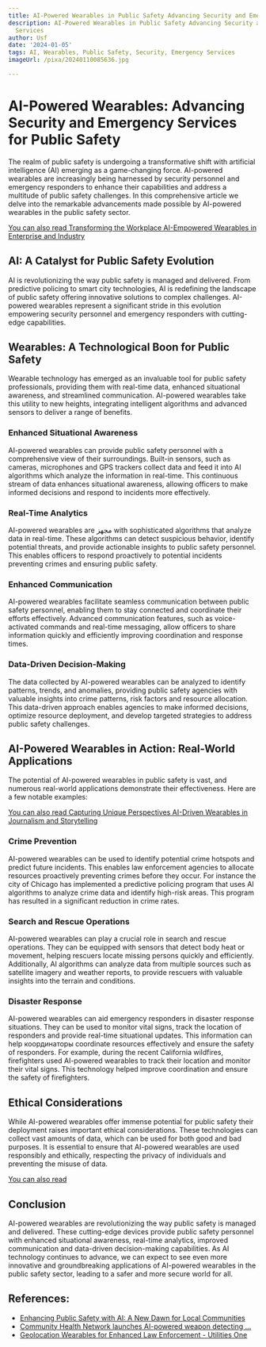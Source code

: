 ```yaml
---
title: AI-Powered Wearables in Public Safety Advancing Security and Emergency Services
description: AI-Powered Wearables in Public Safety Advancing Security and Emergency
  Services
author: Usf
date: '2024-01-05'
tags: AI, Wearables, Public Safety, Security, Emergency Services
imageUrl: /pixa/20240110085636.jpg

---
```

# AI-Powered Wearables: Advancing Security and Emergency Services for  Public Safety

The realm of public safety  is undergoing  a transformative shift with artificial  intelligence (AI) emerging as a game-changing force. AI-powered wearables are increasingly  being harnessed by security personnel and emergency responders to enhance their capabilities and address a multitude of public safety challenges. In this comprehensive article  we delve into the remarkable advancements made possible by AI-powered wearables in the public safety sector.

[You can also read Transforming the Workplace AI-Empowered Wearables in Enterprise and Industry](Transforming%20the%20Workplace%20AI-Empowered%20Wearables%20in%20Enterprise%20and%20Industry)


## AI: A  Catalyst for Public Safety Evolution

AI is  revolutionizing the way public safety is managed and delivered.  From  predictive policing  to smart city technologies, AI is redefining the landscape of public safety offering innovative solutions to complex  challenges.  AI-powered wearables represent a significant stride in this evolution empowering security personnel and emergency responders with cutting-edge capabilities.

## Wearables: A Technological Boon for Public Safety

Wearable technology has emerged as an invaluable tool for public safety professionals, providing them with real-time data, enhanced situational awareness, and streamlined communication. AI-powered wearables take this utility to new heights, integrating intelligent algorithms and advanced sensors to  deliver a range of benefits.

### Enhanced Situational Awareness

AI-powered wearables can provide public safety  personnel with  a comprehensive view of their surroundings. Built-in sensors, such as cameras,  microphones and GPS trackers collect data and feed it into AI algorithms which  analyze the information in  real-time. This continuous  stream of  data enhances situational  awareness, allowing officers to make informed decisions and respond to incidents more effectively.

### Real-Time Analytics

AI-powered wearables  are مجهز with sophisticated algorithms  that analyze data in real-time. These algorithms can detect suspicious  behavior, identify potential threats, and provide  actionable insights to public safety personnel. This enables officers to respond proactively to  potential incidents preventing crimes and ensuring  public safety.

### Enhanced Communication

AI-powered wearables facilitate seamless communication between public  safety personnel, enabling them to stay connected and coordinate their efforts effectively. Advanced communication features, such as voice-activated commands and real-time messaging, allow officers to share information quickly and efficiently improving coordination and response times.

### Data-Driven Decision-Making

The data  collected by AI-powered wearables can be  analyzed to identify patterns,  trends, and anomalies, providing public safety agencies with valuable insights into crime patterns, risk factors  and resource allocation. This data-driven approach enables agencies to make informed decisions, optimize resource deployment, and develop targeted strategies to address public safety challenges.

##  AI-Powered Wearables in Action: Real-World Applications

The potential of AI-powered wearables in public safety is vast, and numerous  real-world applications demonstrate their effectiveness. Here are a  few notable  examples:

[You can also read Capturing Unique Perspectives AI-Driven Wearables in  Journalism and Storytelling](Capturing%20Unique%20Perspectives%20AI-Driven%20Wearables%20in%20Journalism%20and%20Storytelling)


### Crime Prevention

AI-powered wearables can be used to identify potential crime hotspots and  predict future incidents. This enables law enforcement agencies to  allocate resources  proactively preventing crimes before they occur. For  instance the  city of Chicago has implemented a predictive policing  program that uses  AI algorithms to analyze crime  data and identify high-risk areas. This program has resulted in  a significant  reduction in crime rates.

### Search and Rescue Operations

AI-powered wearables can play a crucial  role in search and rescue operations. They can be equipped with  sensors that detect body heat or movement, helping rescuers locate missing persons quickly and efficiently. Additionally, AI algorithms can analyze data from multiple sources such as satellite imagery and weather reports, to provide rescuers with  valuable insights into  the terrain and conditions.

### Disaster Response

AI-powered  wearables can aid emergency responders  in disaster response situations. They can be used to monitor vital  signs, track the location  of responders and provide real-time situational updates. This information can  help координаторы coordinate resources effectively and ensure the safety of  responders. For example,  during the  recent California  wildfires, firefighters used AI-powered wearables to track their location and monitor their vital signs. This  technology helped improve coordination and ensure the safety  of  firefighters.

## Ethical Considerations

While AI-powered  wearables offer  immense potential for public  safety their deployment raises important ethical considerations. These technologies can collect vast  amounts of data, which can be used for both good and bad purposes. It is essential  to ensure that AI-powered wearables are used responsibly and ethically, respecting the privacy of individuals and preventing the misuse of data.

[You can also read ]()


## Conclusion

AI-powered wearables are revolutionizing the way public safety is managed and delivered.  These cutting-edge devices provide public safety personnel with enhanced  situational  awareness, real-time analytics, improved communication and data-driven decision-making capabilities. As AI technology continues to advance, we can expect to see even more innovative and  groundbreaking  applications of AI-powered wearables in the  public safety sector, leading to a safer and more secure world for all.

## References:
- [Enhancing Public Safety with AI: A New Dawn for Local Communities](https://www.linkedin.com/pulse/enhancing-public-safety-ai-new-dawn-local-communities-chris-chiancone)
- [Community Health Network launches AI-powered weapon detecting ...](https://www.ecommunity.com/news/2023/community-health-network-launches-ai-powered-weapon-detecting-system-enhanced-security)
- [Geolocation Wearables for Enhanced Law Enforcement - Utilities One](https://utilitiesone.com/geolocation-wearables-for-enhanced-law-enforcement)
